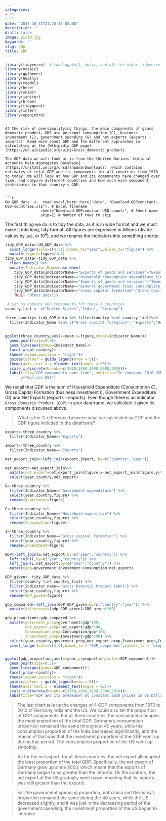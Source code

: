 ```yaml
---
categories:
- ""
- ""
date: "2017-10-31T21:28:43-05:00"
description: ""
draft: false
image: pic10.jpg
keywords: ""
slug: gdp
title: GDP
---
```


```r
library(tidyverse)  # Load ggplot2, dplyr, and all the other tidyverse packages
library(mosaic)
library(ggthemes)
library(GGally)
library(readxl)
library(here)
library(skimr)
library(janitor)
library(broom)
library(tidyquant)
library(infer)
library(openintro)
```
```

At the risk of oversimplifying things, the main components of gross domestic product, GDP are personal consumption (C), business investment (I), government spending (G) and net exports (exports - imports). Read more about GDP and the different approaches in calculating at the [Wikipedia GDP page](https://en.wikipedia.org/wiki/Gross_domestic_product).

The GDP data we will look at is from the [United Nations' National Accounts Main Aggregates Database](https://unstats.un.org/unsd/snaama/Downloads), which contains estimates of total GDP and its components for all countries from 1970 to today. We will look at how GDP and its components have changed over time, and compare different countries and how much each component contributes to that country's GDP. 


```r

UN_GDP_data  <-  read_excel(here::here("data", "Download-GDPconstant-USD-countries.xls"), # Excel filename
                sheet="Download-GDPconstant-USD-countr", # Sheet name
                skip=2) # Number of rows to skip

```

 The first thing we do is to tidy the data, as it is in wide format and we must make it into long, tidy format. All figures are expressed in billions (divide values by `1e9`, or $10^9$), and we rename the indicators into something shorter.


```r
tidy_GDP_data<-UN_GDP_data %>% 
  pivot_longer(cols=c(4:51),names_to="year",values_to="figure") %>% 
  mutate(figure=figure/1e9) 
tidy_GDP_data<-tidy_GDP_data %>% 
  clean_names() %>% 
  mutate(Indicator_Name=case_when(
    tidy_GDP_data$IndicatorName=="Exports of goods and services"~"Exports",
    tidy_GDP_data$IndicatorName=="Household consumption expenditure (including Non-profit institutions serving households)"~"Household expeniture",
    tidy_GDP_data$IndicatorName=="Imports of goods and services"~"Imports",
    tidy_GDP_data$IndicatorName=="General government final consumption expenditure"~"Government expenditure",
    tidy_GDP_data$IndicatorName=="Gross capital formation"~"Gross capital formation",
    TRUE~ "Other Data"))

 # Let us compare GDP components for these 3 countries
country_list <- c("United States","India", "Germany")
```

```r
three_country<-tidy_GDP_data %>% filter(country %in% country_list)%>% 
  filter(Indicator_Name %in% c("Gross capital formation", "Exports","Household expeniture","Imports","Government expenditure")) 
  
  
ggplot(three_country,aes(x=year,y=figure,color=Indicator_Name))+
  geom_point(size=0.5)+
  geom_line(aes(group=Indicator_Name))+
  facet_wrap(~country)+
  theme(legend.position = "right")+
  guides(colour = guide_legend(nrow = 5))+
  theme(axis.text.x = element_text(angle = 90))+
  scale_x_discrete(breaks=c(1970,1980,1990,2000,2010))+ 
  labs(title="GDP components over time", subtitle="In constant 2010 USD", x="",
       y="Billion US$")
```


We recall that GDP is the sum of Household Expenditure (Consumption *C*), Gross Capital Formation (business investment *I*), Government Expenditure (G) and Net Exports (exports - imports). Even though there is an indicator `Gross Domestic Product (GDP)` in your dataframe, we calculate it given its components discussed above.

> What is the % difference between what we calculated as GDP and the GDP figure included in the dataframe?

```r
export<-three_country %>% 
  filter(Indicator_Name=="Exports")

Import<-three_country %>% 
  filter(Indicator_Name=="Imports")

net_export_join<-left_join(export,Import, by=c("country","year"))

net_export<-net_export_join%>% 
  mutate(net_export=net_export_join$figure.x-net_export_join$figure.y)%>% 
  select(year,country,net_export)

G<-three_country %>% 
  filter(Indicator_Name=="Government expenditure") %>%
  select(year,country,figure) %>% 
  rename(government=figure)

C<-three_country %>% 
  filter(Indicator_Name=="Household expeniture") %>%
  select(year,country,figure) %>% 
  rename(Consumption=figure)

I<-three_country %>% 
  filter(Indicator_Name=="Gross capital formation") %>%
  select(year,country,figure) %>% 
  rename(Investment=figure)

GDP<-left_join(G,net_export,by=c("year","country")) %>% 
  left_join(C,by=c("year","country")) %>%
  left_join(I,net_export,by=c("year","country")) %>% 
  mutate(gdp=government+Investment+Consumption+net_export)

GDP_given<- tidy_GDP_data %>% 
  filter(country %in% country_list) %>% 
  filter(indicator_name=="Gross Domestic Product (GDP)") %>% 
  select(year,country,figure) %>%
  rename(GDP_given=figure)

gdp_compared<-left_join(GDP,GDP_given,by=c("country","year")) %>% 
  mutate(difference=(gdp-GDP_given)/GDP_given*100)
```



```r

gdp_proportion<-gdp_compared %>% 
  mutate(goverment_prop=government/gdp*100,
         net_export_prop=net_export/gdp*100,
         Consumption_prop=Consumption/gdp*100,
         Investment_prop=Investment/gdp*100) %>% 
  select(year,country,goverment_prop,net_export_prop,Investment_prop,Consumption_prop) %>% 
  pivot_longer(cols=c(3:6),names_to = "GDP_component",values_to = "proportion")


ggplot(gdp_proportion,aes(x=year,y=proportion,color=GDP_component))+
  geom_point(size=0.5)+
  geom_line(aes(group=GDP_component))+
  facet_wrap(~country)+
  theme(legend.position = "right")+
  guides(colour = guide_legend(nrow = 5))+
  theme(axis.text.x = element_text(angle = 90))+
  scale_x_discrete(breaks=c(1970,1980,1990,2000,2010))+ 
  labs(title="GDP and its breakdown at constant 2010 prices in US Dollars", x="",y="proportion")
```



> The last chart tells us the changes of 4 GDP components from 1970 to 2010 of Germany,India and the US. We could also tell the proportion of GDP components. For all three countries, the consumption ocupies the most proportion of the total GDP. Germany's consumption proportion remained the same throughout 40 years, while the consumption proportion of the India decreased significantly, and the reason of that was that the investment proportion of the GDP went up during that period. The consumption proportion of the US went up smoothly.


> As for the net export, for all three countries, the net export all ocupied the least proportion of the total GDP. Specifically, the net export of Germany grew up since 2000, which meant that the exports of Germany began to be greater than the imports. On the contrary, the net export of the US gradually went down, meaning that its imports was still greater than the exports.

> For the government spending proportion, both India and Germany's proportion remained the same during the 40 years, while the US decreased slightly, and it was just in the decreasing period of the government spending, the investment proportion of the US began to increase.
